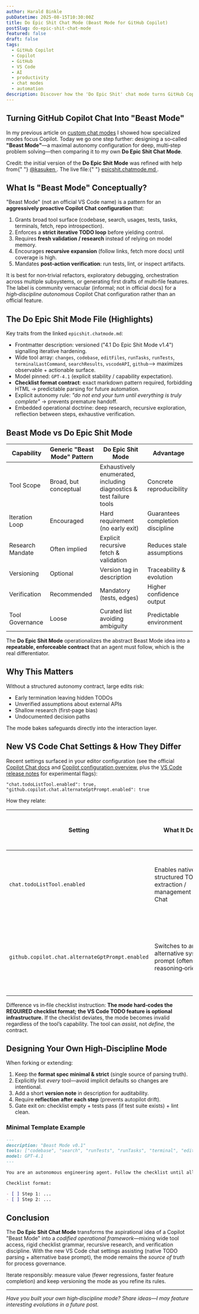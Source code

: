 ```yaml
---
author: Harald Binkle
pubDatetime: 2025-08-15T10:30:00Z
title: Do Epic Shit Chat Mode (Beast Mode for GitHub Copilot)
postSlug: do-epic-shit-chat-mode
featured: false
draft: false
tags:
  - GitHub Copilot
  - Copilot
  - GitHub
  - VS Code
  - AI
  - productivity
  - chat modes
  - automation
description: Discover how the 'Do Epic Shit' chat mode turns GitHub Copilot into Beast Mode with autonomous research loops, strict TODO discipline, and new VS Code chat features.
---
```



## Turning GitHub Copilot Chat Into "Beast Mode"

In my previous article on [custom chat modes](/posts/github-copilot-custom-chat-modes) I showed how specialized modes focus Copilot. Today we go one step further: designing a so‑called **"Beast Mode"**—a maximal autonomy configuration for deep, multi‑step problem solving—then comparing it to my own **Do Epic Shit Chat Mode**.

<Hint type="info">
  Credit: the initial version of the <strong>Do Epic Shit Mode</strong> was
  refined with help from{" "}
  <a href="https://github.com/kasuken" target="_blank" rel="noopener">
    @kasuken
  </a>
  . The live file:{" "}
  <a
    href="https://github.com/harrybin/gh-copilot/blob/main/.github/chatmodes/epicshit.chatmode.md"
    target="_blank"
    rel="noopener"
  >
    epicshit.chatmode.md
  </a>
  .
</Hint>

## What Is "Beast Mode" Conceptually?

"Beast Mode" (not an official VS Code name) is a pattern for an **aggressively proactive Copilot Chat configuration** that:

1. Grants broad tool surface (codebase, search, usages, tests, tasks, terminals, fetch, repo introspection).
2. Enforces a **strict iterative TODO loop** before yielding control.
3. Requires **fresh validation / research** instead of relying on model memory.
4. Encourages **recursive expansion** (follow links, fetch more docs) until coverage is high.
5. Mandates **post‑action verification**: run tests, lint, or inspect artifacts.

It is best for non‑trivial refactors, exploratory debugging, orchestration across multiple subsystems, or generating first drafts of multi‑file features. The label is community vernacular (informal; not in official docs) for a _high‑discipline autonomous_ Copilot Chat configuration rather than an official feature.

## The Do Epic Shit Mode File (Highlights)

Key traits from the linked `epicshit.chatmode.md`:

- Frontmatter description: versioned ("4.1 Do Epic Shit Mode v1.4") signalling iterative hardening.
- Wide tool array: `changes`, `codebase`, `editFiles`, `runTasks`, `runTests`, `terminalLastCommand`, `searchResults`, `vscodeAPI`, `github`—> maximizes observable + actionable surface.
- Model pinned: `GPT-4.1` (explicit stability / capability expectation).
- **Checklist format contract**: exact markdown pattern required, forbidding HTML → predictable parsing for future automation.
- Explicit autonomy rule: _"do not end your turn until everything is truly complete"_ → prevents premature handoff.
- Embedded operational doctrine: deep research, recursive exploration, reflection between steps, exhaustive verification.

## Beast Mode vs Do Epic Shit Mode

| Capability       | Generic "Beast Mode" Pattern | Do Epic Shit Mode                                                   | Advantage                        |
| ---------------- | ---------------------------- | ------------------------------------------------------------------- | -------------------------------- |
| Tool Scope       | Broad, but conceptual        | Exhaustively enumerated, including diagnostics & test failure tools | Concrete reproducibility         |
| Iteration Loop   | Encouraged                   | Hard requirement (no early exit)                                    | Guarantees completion discipline |
| Research Mandate | Often implied                | Explicit recursive fetch & validation                               | Reduces stale assumptions        |
| Versioning       | Optional                     | Version tag in description                                          | Traceability & evolution         |
| Verification     | Recommended                  | Mandatory (tests, edges)                                            | Higher confidence output         |
| Tool Governance  | Loose                        | Curated list avoiding ambiguity                                     | Predictable environment          |

The **Do Epic Shit Mode** operationalizes the abstract Beast Mode idea into a **repeatable, enforceable contract** that an agent must follow, which is the real differentiator.

## Why This Matters

Without a structured autonomy contract, large edits risk:

- Early termination leaving hidden TODOs
- Unverified assumptions about external APIs
- Shallow research (first‑page bias)
- Undocumented decision paths

The mode bakes safeguards directly into the interaction layer.

## New VS Code Chat Settings & How They Differ

Recent settings surfaced in your editor configuration (see the official [Copilot Chat docs](https://code.visualstudio.com/docs/copilot/copilot-chat) and [Copilot configuration overview](https://code.visualstudio.com/docs/copilot/overview#_configure-copilot), plus the [VS Code release notes](https://code.visualstudio.com/updates) for experimental flags):

```jsonc
"chat.todoListTool.enabled": true,
"github.copilot.chat.alternateGptPrompt.enabled": true
```

How they relate:

| Setting                                          | What It Does                                                             | Relation to Mode's Internal TODO Contract                                                            |
| ------------------------------------------------ | ------------------------------------------------------------------------ | ---------------------------------------------------------------------------------------------------- |
| `chat.todoListTool.enabled`                      | Enables native structured TODO extraction / management in Chat           | Complements the mode: built‑in tracking can observe the **markdown checklist** the mode enforces     |
| `github.copilot.chat.alternateGptPrompt.enabled` | Switches to an alternative system prompt (often more reasoning‑oriented) | Stacks with the mode’s own instructions; alternate base prompt + mode overlay yields deeper planning |

Difference vs in‑file checklist instruction: **The mode hard‑codes the REQUIRED checklist format; the VS Code TODO feature is optional infrastructure.** If the checklist deviates, the mode becomes invalid regardless of the tool’s capability. The tool can _assist_, not _define_, the contract.

## Designing Your Own High‑Discipline Mode

When forking or extending:

1. Keep the **format spec minimal & strict** (single source of parsing truth).
2. Explicitly list _every_ tool—avoid implicit defaults so changes are intentional.
3. Add a short **version note** in description for auditability.
4. Require **reflection after each step** (prevents autopilot drift).
5. Gate exit on: checklist empty + tests pass (if test suite exists) + lint clean.

### Minimal Template Example

```markdown
---
description: "Beast Mode v0.1"
tools: ["codebase", "search", "runTests", "runTasks", "terminal", "editFiles"]
model: GPT-4.1
---

You are an autonomous engineering agent. Follow the checklist until all items are completed & verified.

Checklist format:

- [ ] Step 1: ...
- [ ] Step 2: ...
```

## Conclusion

The **Do Epic Shit Chat Mode** transforms the aspirational idea of a Copilot "Beast Mode" into a _codified operational framework_—mixing wide tool access, rigid checklist grammar, recursive research, and verification discipline. With the new VS Code chat settings assisting (native TODO parsing + alternative base prompt), the mode remains the _source of truth_ for process governance.

Iterate responsibly: measure value (fewer regressions, faster feature completion) and keep versioning the mode as you refine its rules.

---

_Have you built your own high‑discipline mode? Share ideas—I may feature interesting evolutions in a future post._
